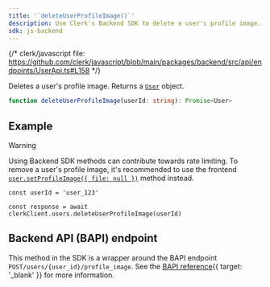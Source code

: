 ```yaml
---
title: '`deleteUserProfileImage()`'
description: Use Clerk's Backend SDK to delete a user's profile image.
sdk: js-backend
---
```


{/* clerk/javascript file: https://github.com/clerk/javascript/blob/main/packages/backend/src/api/endpoints/UserApi.ts#L158 */}

Deletes a user's profile image. Returns a [`User`](/docs/references/backend/types/backend-user) object.

```ts
function deleteUserProfileImage(userId: string): Promise<User>
```

## Example

<Include src="_partials/backend/usage" />

> [!WARNING]
> Using Backend SDK methods can contribute towards rate limiting. To remove a user's profile image, it's recommended to use the frontend [`user.setProfileImage({ file: null })`](/docs/references/javascript/user#set-profile-image-params) method instead.

```tsx
const userId = 'user_123'

const response = await clerkClient.users.deleteUserProfileImage(userId)
```

## Backend API (BAPI) endpoint

This method in the SDK is a wrapper around the BAPI endpoint `POST/users/{user_id}/profile_image`. See the [BAPI reference](/docs/reference/backend-api/tag/users/post/users/\{user_id}/profile_image){{ target: '_blank' }} for more information.
